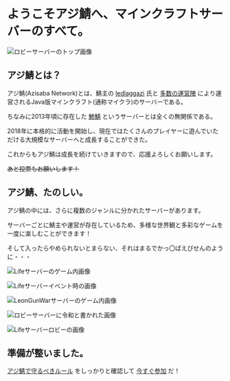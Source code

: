 # ようこそアジ鯖へ、マインクラフトサーバーのすべて。

![ロビーサーバーのトップ画像](https://images.weserv.nl/?url=https://i.azisaba.net/albums/2020-11-01_06.01.22.png&w=768&output=webp)

## アジ鯖とは？

アジ鯖(Azisaba Network)とは、鯖主の [ledlaggazi](https://twitter.com/azi_blueline) 氏と [多数の運営陣](/staff) により運営されるJava版マインクラフト(通称マイクラ)のサーバーである。

ちなみに2013年頃に存在した [鯵鯖](https://youtu.be/nGRn6fCxGn8) というサーバーとは全くの無関係である。

2018年に本格的に活動を開始し、現在ではたくさんのプレイヤーに遊んでいただける大規模なサーバーへと成長することができた。

これからもアジ鯖は成長を続けていきますので、応援よろしくお願いします。

~~あと投票もお願いします！~~

## アジ鯖、たのしい。

アジ鯖の中には、さらに複数のジャンルに分かれたサーバーがあります。

サーバーごとに鯖主や運営が存在しているため、多様な世界観と多彩なゲームを一度に楽しむことができます！

そして入ったらやめられないとまらない、それはまるでかっ〇ぱえびせんのように・・・

![Lifeサーバーのゲーム内画像](https://images.weserv.nl/?url=https://i.azisaba.net/albums/2020-08-14_01.06.04.png&w=768&output=webp)

![Lifeサーバーイベント時の画像](https://images.weserv.nl/?url=https://i.azisaba.net/albums/2020-08-30_21.41.00.png&w=768&output=webp)

![LeonGunWarサーバーのゲーム内画像](https://images.weserv.nl/?url=https://i.azisaba.net/albums/2019-07-04_19.43.33.png&w=768&output=webp)

![ロビーサーバーに令和と書かれた画像](https://images.weserv.nl/?url=https://i.azisaba.net/albums/2019-04-01_14.13.09.png&w=768&output=webp)

![Lifeサーバーロビーの画像](https://images.weserv.nl/?url=https://i.azisaba.net/albums/2020-06-13_00.17.20.png&w=768&output=webp)

## 準備が整いました。

[アジ鯖で守るべきルール](/terms) をしっかりと確認して [今すぐ参加](/join) だ！
